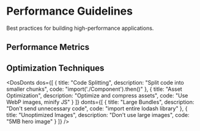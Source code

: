 
<Meta title="Guides/Performance" />

# Performance Guidelines

Best practices for building high-performance applications.

## Performance Metrics

<Table 
    columns={[
        { key: "metric", header: "Metric" },
        { key: "target", header: "Target" },
        { key: "impact", header: "User Impact" }
    ]}
    data={[
        { metric: "First Contentful Paint", target: "< 1.8s", impact: "Initial page load perception" },
        { metric: "Time to Interactive", target: "< 3.9s", impact: "When users can interact" },
        { metric: "Total Blocking Time", target: "< 300ms", impact: "Input responsiveness" },
        { metric: "Cumulative Layout Shift", target: "< 0.1", impact: "Visual stability" }
    ]}
/>

## Optimization Techniques

<DosDonts 
    dos={[
        {
            title: "Code Splitting",
            description: "Split code into smaller chunks",
            code: "import('./Component').then()"
        },
        {
            title: "Asset Optimization",
            description: "Optimize and compress assets",
            code: "Use WebP images, minify JS"
        }
    ]}
    donts={[
        {
            title: "Large Bundles",
            description: "Don't send unnecessary code",
            code: "import entire lodash library"
        },
        {
            title: "Unoptimized Images",
            description: "Don't use large images",
            code: "5MB hero image"
        }
    ]}
/> 